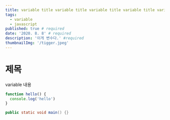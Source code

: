 ```yaml
---
title: variable title variable title variable title variable title variable title variable title variable title variable title variable title variable title variable title variable title variable title variable title variable title variable title variable title variable title variable title variable title #required
tags:
  - variable
  - javascript
published: true # required
date: '2020. 8. 8' # required
description: '이게 변수다.' #required
thumbnailImg: '/tigger.jpeg'
---
```


# 제목

variable 내용

```javascript
function hello() {
  console.log('hello')
}
```

```java
public static void main() {}
```
